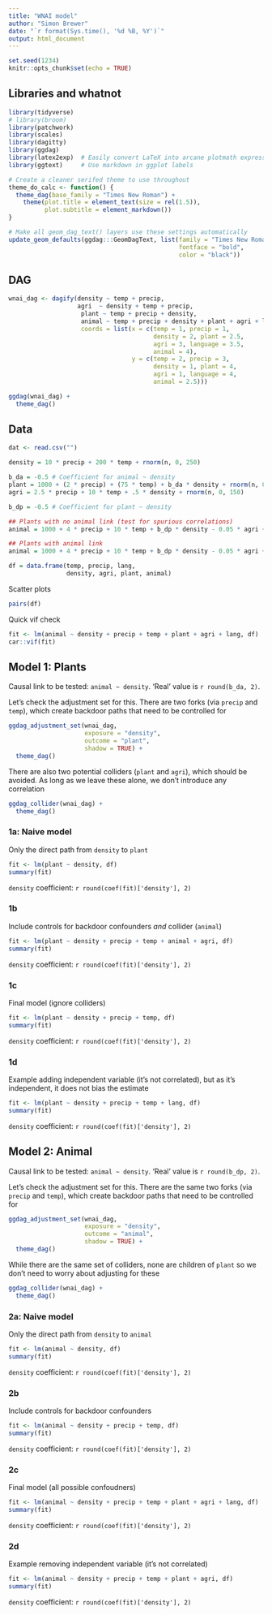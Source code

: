 ```yaml
---
title: "WNAI model"
author: "Simon Brewer"
date: "`r format(Sys.time(), '%d %B, %Y')`"
output: html_document
---
```


```r
set.seed(1234)
knitr::opts_chunk$set(echo = TRUE)
```

## Libraries and whatnot

```r
library(tidyverse)
# library(broom)
library(patchwork)
library(scales)
library(dagitty)
library(ggdag)
library(latex2exp)  # Easily convert LaTeX into arcane plotmath expressions
library(ggtext)     # Use markdown in ggplot labels

# Create a cleaner serifed theme to use throughout
theme_do_calc <- function() {
  theme_dag(base_family = "Times New Roman") +
    theme(plot.title = element_text(size = rel(1.5)),
          plot.subtitle = element_markdown())
}

# Make all geom_dag_text() layers use these settings automatically
update_geom_defaults(ggdag:::GeomDagText, list(family = "Times New Roman", 
                                               fontface = "bold",
                                               color = "black"))
```

## DAG

```r
wnai_dag <- dagify(density ~ temp + precip,
                   agri  ~ density + temp + precip,
                    plant ~ temp + precip + density,
                    animal ~ temp + precip + density + plant + agri + language,
                    coords = list(x = c(temp = 1, precip = 1, 
                                        density = 2, plant = 2.5,
                                        agri = 3, language = 3.5,
                                        animal = 4),
                                  y = c(temp = 2, precip = 3, 
                                        density = 1, plant = 4,
                                        agri = 1, language = 4,
                                        animal = 2.5)))

ggdag(wnai_dag) +
  theme_dag()
```

## Data

```r
dat <- read.csv("")
```

```r
density = 10 * precip + 200 * temp + rnorm(n, 0, 250)

b_da = -0.5 # Coefficient for animal ~ density
plant = 1000 + (2 * precip) + (75 * temp) + b_da * density + rnorm(n, 0, 50)
agri = 2.5 * precip + 10 * temp + .5 * density + rnorm(n, 0, 150)

b_dp = -0.5 # Coefficient for plant ~ density

## Plants with no animal link (test for spurious correlations)
animal = 1000 + 4 * precip + 10 * temp + b_dp * density - 0.05 * agri + 1 * lang + rnorm(n, 0, 50)

## Plants with animal link
animal = 1000 + 4 * precip + 10 * temp + b_dp * density - 0.05 * agri + 0.25 * plant + 1 * lang + rnorm(n, 0, 50)

```

```r
df = data.frame(temp, precip, lang, 
                density, agri, plant, animal)
```

Scatter plots

```r
pairs(df)
```

Quick vif check

```r
fit <- lm(animal ~ density + precip + temp + plant + agri + lang, df)
car::vif(fit)
```

## Model 1: Plants

Causal link to be tested: `animal ~ density`. 'Real' value is `r round(b_da, 2)`.

Let's check the adjustment set for this. There are two forks (via `precip` and `temp`), which create backdoor paths that need to be controlled for

```r
ggdag_adjustment_set(wnai_dag, 
                     exposure = "density",
                     outcome = "plant",
                     shadow = TRUE) +
  theme_dag()
```

There are also two potential colliders (`plant` and `agri`), which should be avoided. As long as we leave these alone, we don't introduce any correlation

```r
ggdag_collider(wnai_dag) +
  theme_dag()
```


### 1a: Naive model

Only the direct path from `density` to `plant`

```r
fit <- lm(plant ~ density, df)
summary(fit)
```

`density` coefficient: `r round(coef(fit)['density'], 2)`

### 1b

Include controls for backdoor confounders *and* collider (`animal`)

```r
fit <- lm(plant ~ density + precip + temp + animal + agri, df)
summary(fit)
```

`density` coefficient: `r round(coef(fit)['density'], 2)`

### 1c

Final model (ignore colliders)

```r
fit <- lm(plant ~ density + precip + temp, df)
summary(fit)
```

`density` coefficient: `r round(coef(fit)['density'], 2)`

### 1d

Example adding independent variable (it's not correlated), but as it's independent, it does not bias the estimate

```r
fit <- lm(plant ~ density + precip + temp + lang, df)
summary(fit)
```

`density` coefficient: `r round(coef(fit)['density'], 2)`

## Model 2: Animal

Causal link to be tested: `animal ~ density`. 'Real' value is `r round(b_dp, 2)`.

Let's check the adjustment set for this. There are the same two forks (via `precip` and `temp`), which create backdoor paths that need to be controlled for

```r
ggdag_adjustment_set(wnai_dag, 
                     exposure = "density",
                     outcome = "animal",
                     shadow = TRUE) +
  theme_dag()
```

While there are the same set of colliders, none are children of `plant` so we don't need to worry about adjusting for these

```r
ggdag_collider(wnai_dag) +
  theme_dag()
```

### 2a: Naive model

Only the direct path from `density` to `animal`

```r
fit <- lm(animal ~ density, df)
summary(fit)
```

`density` coefficient: `r round(coef(fit)['density'], 2)`

### 2b

Include controls for backdoor confounders

```r
fit <- lm(animal ~ density + precip + temp, df)
summary(fit)
```

`density` coefficient: `r round(coef(fit)['density'], 2)`

### 2c

Final model (all possible confoudners)

```r
fit <- lm(animal ~ density + precip + temp + plant + agri + lang, df)
summary(fit)
```

`density` coefficient: `r round(coef(fit)['density'], 2)`

### 2d

Example removing independent variable (it's not correlated)

```r
fit <- lm(animal ~ density + precip + temp + plant + agri, df)
summary(fit)
```

`density` coefficient: `r round(coef(fit)['density'], 2)`

